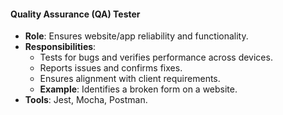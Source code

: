 #### Quality Assurance (QA) Tester
- **Role**: Ensures website/app reliability and functionality.
- **Responsibilities**:
  - Tests for bugs and verifies performance across devices.
  - Reports issues and confirms fixes.
  - Ensures alignment with client requirements.
  - **Example**: Identifies a broken form on a website.
- **Tools**: Jest, Mocha, Postman.
